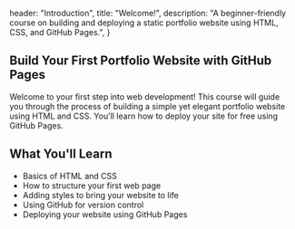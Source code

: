 

  header: "Introduction",
  title: "Welcome!",
  description: "A beginner-friendly course on building and deploying a static portfolio website using HTML, CSS, and GitHub Pages.",
}

## Build Your First Portfolio Website with GitHub Pages

Welcome to your first step into web development! This course will guide you through the process of building a simple yet elegant portfolio website using HTML and CSS. You'll learn how to deploy your site for free using GitHub Pages.

## What You'll Learn

- Basics of HTML and CSS
- How to structure your first web page
- Adding styles to bring your website to life
- Using GitHub for version control
- Deploying your website using GitHub Pages


